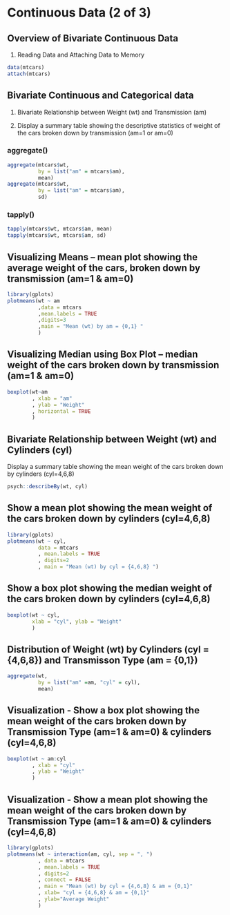 # Continuous Data (2 of 3)

## Overview of Bivariate Continuous Data

1.  Reading Data and Attaching Data to Memory

```r
data(mtcars)
attach(mtcars)
```

## Bivariate Continuous and Categorical data

1.  Bivariate Relationship between Weight (wt) and Transmission (am)

2.  Display a summary table showing the descriptive statistics of weight of the cars broken down by transmission (am=1 or am=0)

### aggregate()

```r
aggregate(mtcars$wt, 
          by = list("am" = mtcars$am), 
          mean)
aggregate(mtcars$wt, 
          by = list("am" = mtcars$am), 
          sd)
```

### tapply()

```r
tapply(mtcars$wt, mtcars$am, mean)
tapply(mtcars$wt, mtcars$am, sd)
```

## Visualizing Means -- mean plot showing the average weight of the cars, broken down by transmission (am=1 & am=0)

```r
library(gplots)
plotmeans(wt ~ am
          ,data = mtcars
          ,mean.labels = TRUE
          ,digits=3
          ,main = "Mean (wt) by am = {0,1} "
          )
```

## Visualizing Median using Box Plot -- median weight of the cars broken down by transmission (am=1 & am=0)

```r
boxplot(wt~am
        , xlab = "am"
        , ylab = "Weight"
        , horizontal = TRUE
        )
```

## Bivariate Relationship between Weight (wt) and Cylinders (cyl)

Display a summary table showing the mean weight of the cars broken down by cylinders (cyl=4,6,8)

```r
psych::describeBy(wt, cyl)
```

## Show a mean plot showing the mean weight of the cars broken down by cylinders (cyl=4,6,8)

```r
library(gplots)
plotmeans(wt ~ cyl, 
          data = mtcars
          , mean.labels = TRUE
          , digits=2
          , main = "Mean (wt) by cyl = {4,6,8} ")
```

## Show a box plot showing the median weight of the cars broken down by cylinders (cyl=4,6,8)

```r
boxplot(wt ~ cyl, 
        xlab = "cyl", ylab = "Weight"
        )
```

## Distribution of Weight (wt) by Cylinders (cyl = {4,6,8}) and Transmisson Type (am = {0,1})

```r
aggregate(wt, 
          by = list("am" =am, "cyl" = cyl),
          mean)
```

## Visualization - Show a box plot showing the mean weight of the cars broken down by Transmission Type (am=1 & am=0) & cylinders (cyl=4,6,8)

```r
boxplot(wt ~ am:cyl
        , xlab = "cyl"
        , ylab = "Weight"
        )
```

## Visualization - Show a mean plot showing the mean weight of the cars broken down by Transmission Type (am=1 & am=0) & cylinders (cyl=4,6,8)

```r
library(gplots)
plotmeans(wt ~ interaction(am, cyl, sep = ", ")
          , data = mtcars
          , mean.labels = TRUE
          , digits=2
          , connect = FALSE
          , main = "Mean (wt) by cyl = {4,6,8} & am = {0,1}"
          , xlab= "cyl = {4,6,8} & am = {0,1}"
          , ylab="Average Weight"
          )
```
